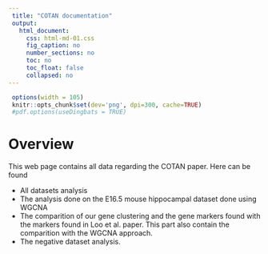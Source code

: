 ```yaml
---
 title: "COTAN documentation"
 output:
   html_document:
     css: html-md-01.css
     fig_caption: no
     number_sections: no
     toc: no
     toc_float: false
     collapsed: no
---
```


```r
 options(width = 105)
 knitr::opts_chunk$set(dev='png', dpi=300, cache=TRUE)
 #pdf.options(useDingbats = TRUE)
```

# Overview

This web page contains all data regarding the COTAN paper. Here can be found

- All datasets analysis 
- The analysis done on the E16.5 mouse hippocampal dataset done using WGCNA
- The comparition of our gene clustering and the gene markers found with the markers found in Loo et al. paper. This part also contain the comparition with the WGCNA approach.
- The negative dataset analysis.

